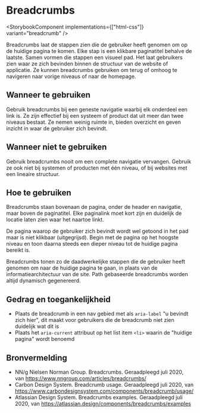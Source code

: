 
# Breadcrumbs

<StorybookComponent implementations={["html-css"]} variant="breadcrumb" />

Breadcrumbs laat de stappen zien die de gebruiker heeft genomen om op de huidige pagina te komen. Elke stap is een klikbare paginatitel behalve de laatste. Samen vormen die stappen een visueel pad. Het laat gebruikers zien waar ze zich bevinden binnen de structuur van de website of applicatie. Ze kunnen breadcrumbs gebruiken om terug of omhoog te navigeren naar vorige niveaus of naar de homepage.

## Wanneer te gebruiken

Gebruik breadcrumbs bij een geneste navigatie waarbij elk onderdeel een link is. Ze zijn effectief bij een systeem of product dat uit meer dan twee niveaus bestaat. Ze nemen weinig ruimte in, bieden overzicht en geven inzicht in waar de gebruiker zich bevindt.

## Wanneer niet te gebruiken

Gebruik breadcrumbs nooit om een complete navigatie vervangen. Gebruik ze ook niet bij systemen of producten met één niveau, of bij websites met een lineaire structuur.

## Hoe te gebruiken

Breadcrumbs staan bovenaan de pagina, onder de header en navigatie, maar boven de paginatitel. Elke paginalink moet kort zijn en duidelijk de locatie laten zien waar het naartoe linkt.

De pagina waarop de gebruiker zich bevindt wordt wel getoond in het pad maar is niet klikbaar (uitgegrijsd). Begin met de pagina op het hoogste niveau en toon daarna steeds een dieper niveau tot de huidige pagina bereikt is.

Breadcrumbs tonen zo de daadwerkelijke stappen die de gebruiker heeft genomen om naar de huidige pagina te gaan, in plaats van de informatiearchitectuur van de site. Path gebaseerde breadcrumbs worden altijd dynamisch gegenereerd.

## Gedrag en toegankelijkheid

- Plaats de breadcrumb in een nav gebied met als `aria-label` "u bevindt zich hier", dit maakt voor gebruikers die de breadcrumb niet zien duidelijk wat dit is
- Plaats het `aria-current` attribuut op het list item `<li>` waarin de "huidige pagina" wordt benoemd

## Bronvermelding

- NN/g Nielsen Norman Group. Breadcrumbs. Geraadpleegd juli 2020, van https://www.nngroup.com/articles/breadcrumbs/
- Carbon Design System. Breadcrumb usage. Geraadpleegd juli 2020, van
  https://www.carbondesignsystem.com/components/breadcrumb/usage/
- Atlassian Design System. Breadcrumbs examples. Geraadpleegd juli 2020, van
  https://atlassian.design/components/breadcrumbs/examples
